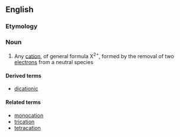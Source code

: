 ==English==

===Etymology===

{{prefix|di|cation}}

===Noun===
{{wikipedia}}
{{en-noun}}

# {{chemistry}} Any [[cation]], of general formula X<sup>2+</sup>, formed by the removal of two [[electron]]s from a neutral species

====Derived terms====
*[[dicationic]]

====Related terms====
*[[monocation]]
*[[trication]]
*[[tetracation]]